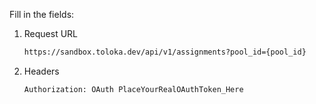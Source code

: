 Fill in the fields:

1. Request URL

    ```bash
    https://sandbox.toloka.dev/api/v1/assignments?pool_id={pool_id}
    ```

1. Headers

    ```bash
    Authorization: OAuth PlaceYourRealOAuthToken_Here
    ```